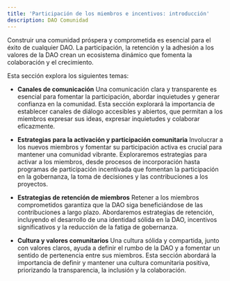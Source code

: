 ```yaml
---
title: 'Participación de los miembros e incentivos: introducción'
description: DAO Comunidad
---
```


Construir una comunidad próspera y comprometida es esencial para el éxito de cualquier DAO. La participación, la retención y la adhesión a los valores de la DAO crean un ecosistema dinámico que fomenta la colaboración y el crecimiento.

Esta sección explora los siguientes temas:

- **Canales de comunicación**
    Una comunicación clara y transparente es esencial para fomentar la participación, abordar inquietudes y generar confianza en la comunidad. Esta sección explorará la importancia de establecer canales de diálogo accesibles y abiertos, que permitan a los miembros expresar sus ideas, expresar inquietudes y colaborar eficazmente.

- **Estrategias para la activación y participación comunitaria**
    Involucrar a los nuevos miembros y fomentar su participación activa es crucial para mantener una comunidad vibrante. Exploraremos estrategias para activar a los miembros, desde procesos de incorporación hasta programas de participación incentivada que fomentan la participación en la gobernanza, la toma de decisiones y las contribuciones a los proyectos.

- **Estrategias de retención de miembros**
    Retener a los miembros comprometidos garantiza que la DAO siga beneficiándose de las contribuciones a largo plazo. Abordaremos estrategias de retención, incluyendo el desarrollo de una identidad sólida en la DAO, incentivos significativos y la reducción de la fatiga de gobernanza.

- **Cultura y valores comunitarios**
    Una cultura sólida y compartida, junto con valores claros, ayuda a definir el rumbo de la DAO y a fomentar un sentido de pertenencia entre sus miembros. Esta sección abordará la importancia de definir y mantener una cultura comunitaria positiva, priorizando la transparencia, la inclusión y la colaboración.
